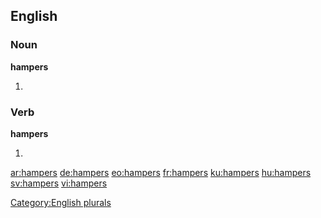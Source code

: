 ==English==

===Noun===
'''hampers'''

# {{plural of|hamper}}

===Verb===
'''hampers'''

# {{third-person singular of|hamper}}

[[Category:English plurals]]

[[ar:hampers]]
[[de:hampers]]
[[eo:hampers]]
[[fr:hampers]]
[[ku:hampers]]
[[hu:hampers]]
[[sv:hampers]]
[[vi:hampers]]